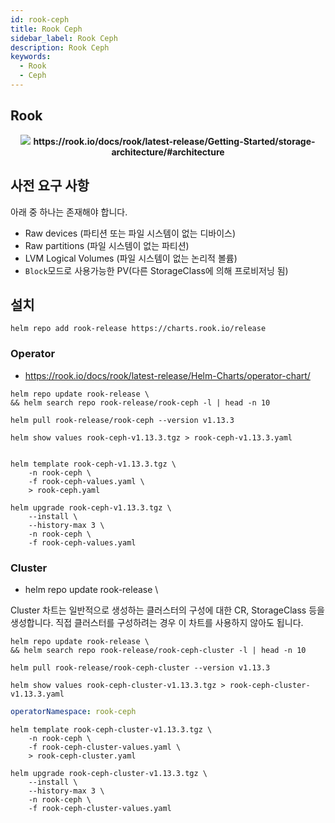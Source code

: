 ```yaml
---
id: rook-ceph
title: Rook Ceph
sidebar_label: Rook Ceph
description: Rook Ceph
keywords:
  - Rook
  - Ceph
---
```



## Rook

<center>
	<img src={useBaseUrl("img/mlops/mlops/storage/ceph/rook-ceph.png")} />
	<strong>
		https://rook.io/docs/rook/latest-release/Getting-Started/storage-architecture/#architecture
	</strong>
</center>

## 사전 요구 사항

아래 중 하나는 존재해야 합니다.

- Raw devices (파티션 또는 파일 시스템이 없는 디바이스)
- Raw partitions (파일 시스템이 없는 파티션)
- LVM Logical Volumes (파일 시스템이 없는 논리적 볼륨)
- `Block`모드로 사용가능한 PV(다른 StorageClass에 의해 프로비저닝 됨)

## 설치

```shell
helm repo add rook-release https://charts.rook.io/release
```

### Operator

- https://rook.io/docs/rook/latest-release/Helm-Charts/operator-chart/

```shell
helm repo update rook-release \
&& helm search repo rook-release/rook-ceph -l | head -n 10
```

```shell
helm pull rook-release/rook-ceph --version v1.13.3
```

```shell
helm show values rook-ceph-v1.13.3.tgz > rook-ceph-v1.13.3.yaml
```

```yaml title="rook-ceph-values.yaml"

```

```shell
helm template rook-ceph-v1.13.3.tgz \
    -n rook-ceph \
    -f rook-ceph-values.yaml \
    > rook-ceph.yaml
```

```shell
helm upgrade rook-ceph-v1.13.3.tgz \
    --install \
    --history-max 3 \
    -n rook-ceph \
    -f rook-ceph-values.yaml
```

### Cluster

- helm repo update rook-release \

Cluster 차트는 일반적으로 생성하는 클러스터의 구성에 대한 CR, StorageClass 등을 생성합니다. 직접 클러스터를 구성하려는 경우 이 차트를 사용하지 않아도 됩니다.

```shell
helm repo update rook-release \
&& helm search repo rook-release/rook-ceph-cluster -l | head -n 10
```

```shell
helm pull rook-release/rook-ceph-cluster --version v1.13.3
```

```shell
helm show values rook-ceph-cluster-v1.13.3.tgz > rook-ceph-cluster-v1.13.3.yaml
```

```yaml title="rook-ceph-cluster-values.yaml"
operatorNamespace: rook-ceph
```

```shell
helm template rook-ceph-cluster-v1.13.3.tgz \
    -n rook-ceph \
    -f rook-ceph-cluster-values.yaml \
    > rook-ceph-cluster.yaml
```

```shell
helm upgrade rook-ceph-cluster-v1.13.3.tgz \
    --install \
    --history-max 3 \
    -n rook-ceph \
    -f rook-ceph-cluster-values.yaml
```
